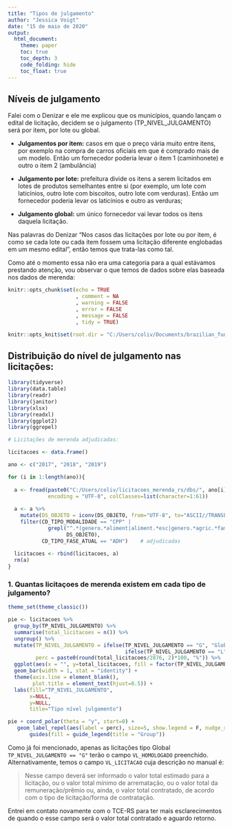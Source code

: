 ---
title: "Tipos de julgamento"
author: "Jessica Voigt"
date: "15 de maio de 2020"
output: 
  html_document:
    theme: paper 
    toc: true
    toc_depth: 3
    code_folding: hide
    toc_float: true
---

## Níveis de julgamento

Falei com o Denizar e ele me explicou que os municípios, quando lançam o edital de licitação, decidem se o julgamento (TP_NIVEL_JULGAMENTO) será por item, por lote ou global.

- **Julgamentos por item:** casos em que o preço vária muito entre itens, por exemplo na compra de carros oficiais em que é comprado mais de um modelo. Então um fornecedor poderia levar o item 1 (caminhonete) e outro o item 2 (ambulância)

- **Julgamento por lote:** prefeitura divide os itens a serem licitados em lotes de produtos semelhantes entre si (por exemplo, um lote com laticínios, outro lote com biscoitos, outro lote com verduras). Então um fornecedor poderia levar os laticínios e outro as verduras;

- **Julgamento global:** um único fornecedor vai levar todos os itens daquela licitação.

Nas palavras do Denizar "Nos casos das licitações por lote ou por item, é como se cada lote ou cada item fossem uma licitação diferente englobadas em um mesmo edital", então temos que trata-las como tal.

Como até o momento essa não era uma categoria para a qual estávamos prestando atenção, vou observar o que temos de dados sobre elas baseada nos dados de merenda:



```{r setup, include=FALSE}

knitr::opts_chunk$set(echo = TRUE
                      , comment = NA
                      , warning = FALSE
                      , error = FALSE
                      , message = FALSE
                      , tidy = TRUE)

knitr::opts_knit$set(root.dir = "C:/Users/coliv/Documents/brazilian_funds_db/banco_final/merenda/rs")

```

## Distribuição do nível de julgamento nas licitações:

```{r}
library(tidyverse)
library(data.table)
library(readr)
library(janitor)
library(xlsx)
library(readxl)
library(ggplot2)
library(ggrepel)
```

```{r}
# Licitações de merenda adjudicadas:

licitacoes <- data.frame()

ano <- c("2017", "2018", "2019")

for (i in 1:length(ano)){
  
  a <- fread(paste0("C:/Users/coliv/licitacoes_merenda_rs/dbs/", ano[i], "_licitacoes/licitacao.csv"), 
             encoding = "UTF-8", colClasses=list(character=1:61))
  
  a <- a %>%
    mutate(DS_OBJETO = iconv(DS_OBJETO, from="UTF-8", to="ASCII//TRANSLIT")) %>%
    filter(CD_TIPO_MODALIDADE == "CPP" |
             grepl("^.*(genero.*aliment|aliment.*esc|genero.*agric.*famil|merenda|pnae).*$",
                   DS_OBJETO),
           CD_TIPO_FASE_ATUAL == "ADH")    # adjudicadas
  
  licitacoes <- rbind(licitacoes, a)  
  rm(a)
}
```

### 1. Quantas licitaçoes de merenda existem em cada tipo de julgamento?
```{r}
theme_set(theme_classic())

pie <- licitacoes %>%
  group_by(TP_NIVEL_JULGAMENTO) %>%
  summarise(total_licitacoes = n()) %>%
  ungroup() %>%
  mutate(TP_NIVEL_JULGAMENTO = ifelse(TP_NIVEL_JULGAMENTO == "G", "Global",
                                      ifelse(TP_NIVEL_JULGAMENTO == "L", "Por lote", "Por item")),
         perc = paste0(round(total_licitacoes/2876, 2)*100, "%")) %>%
  ggplot(aes(x = "", y=total_licitacoes, fill = factor(TP_NIVEL_JULGAMENTO))) + 
  geom_bar(width = 1, stat = "identity") +
  theme(axis.line = element_blank(), 
        plot.title = element_text(hjust=0.5)) + 
  labs(fill="TP_NIVEL_JULGAMENTO", 
       x=NULL, 
       y=NULL, 
       title="Tipo nível julgamento")

pie + coord_polar(theta = "y", start=0) +
   geom_label_repel(aes(label = perc), size=5, show.legend = F, nudge_x = 1) +
       guides(fill = guide_legend(title = "Group"))         

```

Como já foi mencionado, apenas as licitações tipo Global ```TP_NIVEL_JULGAMENTO == "G"```  terão o campo ```VL_HOMOLOGADO``` preenchido. 
Alternativamente, temos o campo ```VL_LICITACAO``` cuja descrição no manual é:

> Nesse campo deverá ser informado o valor total estimado para a licitação, ou o
> valor total mínimo de arrematação, ou o valor total da remuneração/prêmio ou,
> ainda, o valor total contratado, de acordo com o tipo de licitação/forma de
> contratação.

Entrei em contato novamente com o TCE-RS para ter mais esclarecimentos de quando o esse campo será o valor total contratado e aguardo retorno. 



